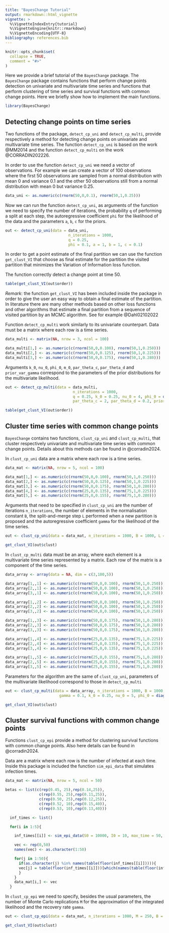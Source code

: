 ```yaml
---
title: "BayesChange Tutorial"
output: rmarkdown::html_vignette
vignette: >
  %\VignetteIndexEntry{tutorial}
  %\VignetteEngine{knitr::rmarkdown}
  %\VignetteEncoding{UTF-8}
bibliography: references.bib
---
```


```r
knitr::opts_chunk$set(
  collapse = TRUE,
  comment = "#>"
)
```

Here we provide a brief tutorial of the `BayesChange` package. The `BayesChange` package contains functions that perform change points detection on univariate and multivariate time series and functions that perform clustering of time series and survival functions with common change points. Here we briefly show how to implement the main functions. 

```r
library(BayesChange)
```

## Detecting change points on time series

Two functions of the package, `detect_cp_uni` and `detect_cp_multi`, provide respectively a method for detecting change points on univariate and multivariate time series. The function `detect_cp_uni` is based on the work @MM2014 and the function `detect_cp_multi` on the work @CORRADIN202226.

In order to use the function `detect_cp_uni` we need a vector of observations. For example we can create a vector of 100 observations where the first 50 observations are sampled from a normal distribution with mean 0 and variance 0.1 and the other 50 observations still from a normal distribution with mean 0 but variance 0.25. 

```r
data_uni <- as.numeric(c(rnorm(50,0,0.1), rnorm(50,1,0.25)))
```

Now we can run the function `detect_cp_uni`, as arguments of the function we need to specify the number of iterations, the probability `q` of performing a split at each step, the autoregressive coefficient `phi` for the likelihood of the data and the parameters `a`, `b`, `c` for the priors. 

```r
out <- detect_cp_uni(data = data_uni,                             
                            n_iterations = 1000,
                            q = 0.25,
                            phi = 0.1, a = 1, b = 1, c = 0.1)


```

In order to get a point estimate of the final partition we can use the function `get_clust_VI` that choose as final estimate for the partition the visited partition that minimizes the Variation of Information loss function. 

The function correctly detect a change point at time 50. 

```r
table(get_clust_VI(out$order))
```

_Remark_: the function `get_clust_VI` has been included inside the package in order to give the user an easy way to obtain a final estimate of the partition. In literature there are many other methods based on other loss functions and other algorithms that estimate a final partition from  a sequence of visited partition by an MCMC algorithm. See for example @Dahl02102022

Function `detect_cp_multi` work similarly to its univariate counterpart. Data must be a matrix where each row is a time series. 

```r
data_multi <- matrix(NA, nrow = 3, ncol = 100)

data_multi[1,] <- as.numeric(c(rnorm(50,0,0.100), rnorm(50,1,0.250)))
data_multi[2,] <- as.numeric(c(rnorm(50,0,0.125), rnorm(50,1,0.225)))
data_multi[3,] <- as.numeric(c(rnorm(50,0,0.175), rnorm(50,1,0.280)))
```

Arguments `k_0`, `nu_0`, `phi_0`, `m_0`, `par_theta_c`, `par_theta_d` and `prior_var_gamma` correspond to the parameters of the prior distributions for the multivariate likelihood. 

```r
out <- detect_cp_multi(data = data_multi,
                              n_iterations = 1000,
                              q = 0.25, k_0 = 0.25, nu_0 = 4, phi_0 = diag(1,3,3), m_0 = rep(0,3),
                              par_theta_c = 2, par_theta_d = 0.2, prior_var_gamma = 0.1)

table(get_clust_VI(out$order))
```


## Cluster time series with common change points

`BayesChange` contains two functions, `clust_cp_uni` and `clust_cp_multi`, that cluster respectively univariate and multivariate time series with common change points. Details about this methods can be found in @corradin2024.

In `clust_cp_uni` data are a matrix where each row is a time series.

```r
data_mat <- matrix(NA, nrow = 5, ncol = 100)

data_mat[1,] <- as.numeric(c(rnorm(50,0,0.100), rnorm(50,1,0.250)))
data_mat[2,] <- as.numeric(c(rnorm(50,0,0.125), rnorm(50,1,0.225)))
data_mat[3,] <- as.numeric(c(rnorm(50,0,0.175), rnorm(50,1,0.280)))
data_mat[4,] <- as.numeric(c(rnorm(25,0,0.135), rnorm(75,1,0.225)))
data_mat[5,] <- as.numeric(c(rnorm(25,0,0.155), rnorm(75,1,0.280)))

```

Arguments that need to be specified in `clust_cp_uni` are the number of iterations `n_iterations`, the number of elements in the normalisation constant `B`, the split-and-merge step `L` performed when a new partition is proposed and the autoregressive coefficient `gamma` for the likelihood of the time series.

```r
out <- clust_cp_uni(data = data_mat, n_iterations = 1000, B = 1000, L = 1, gamma = 0.5)

get_clust_VI(out$clust)
```

In `clust_cp_multi` data must be an array, where each element is a multivariate time series represented by a matrix. Each row of the matrix is a component of the time series. 

```r
data_array <- array(data = NA, dim = c(3,100,5))

data_array[1,,1] <- as.numeric(c(rnorm(50,0,0.100), rnorm(50,1,0.250)))
data_array[2,,1] <- as.numeric(c(rnorm(50,0,0.100), rnorm(50,1,0.250)))
data_array[3,,1] <- as.numeric(c(rnorm(50,0,0.100), rnorm(50,1,0.250)))

data_array[1,,2] <- as.numeric(c(rnorm(50,0,0.100), rnorm(50,1,0.250)))
data_array[2,,2] <- as.numeric(c(rnorm(50,0,0.100), rnorm(50,1,0.250)))
data_array[3,,2] <- as.numeric(c(rnorm(50,0,0.100), rnorm(50,1,0.250)))

data_array[1,,3] <- as.numeric(c(rnorm(50,0,0.175), rnorm(50,1,0.280)))
data_array[2,,3] <- as.numeric(c(rnorm(50,0,0.175), rnorm(50,1,0.280)))
data_array[3,,3] <- as.numeric(c(rnorm(50,0,0.175), rnorm(50,1,0.280)))

data_array[1,,4] <- as.numeric(c(rnorm(25,0,0.135), rnorm(75,1,0.225)))
data_array[2,,4] <- as.numeric(c(rnorm(25,0,0.135), rnorm(75,1,0.225)))
data_array[3,,4] <- as.numeric(c(rnorm(25,0,0.135), rnorm(75,1,0.225)))

data_array[1,,5] <- as.numeric(c(rnorm(25,0,0.155), rnorm(75,1,0.280)))
data_array[2,,5] <- as.numeric(c(rnorm(25,0,0.155), rnorm(75,1,0.280)))
data_array[3,,5] <- as.numeric(c(rnorm(25,0,0.155), rnorm(75,1,0.280)))

```

Parameters for the algorithm are the same of `clust_cp_uni`, parameters of the multivariate likelihood correspond to those in `detect_cp_multi`

```r
out <- clust_cp_multi(data = data_array, n_iterations = 1000, B = 1000, L = 1,
                        gamma = 0.1, k_0 = 0.25, nu_0 = 5, phi_0 = diag(0.1,3,3), m_0 = rep(0,3))

get_clust_VI(out$clust)
```


## Cluster survival functions with common change points

Functions `clust_cp_epi` provide a method for clustering survival functions with common change points. Also here details can be found in @corradin2024.

Data are a matrix where each row is the number of infected at each time. Inside this package is included the function `sim_epi_data` that simulates infection times. 

```r
data_mat <- matrix(NA, nrow = 5, ncol = 50)

betas <- list(c(rep(0.45, 25),rep(0.14,25)),
               c(rep(0.55, 25),rep(0.11,25)),
               c(rep(0.50, 25),rep(0.12,25)),
               c(rep(0.52, 10),rep(0.15,40)),
               c(rep(0.53, 10),rep(0.13,40)))

  inf_times <- list()

  for(i in 1:5){

    inf_times[[i]] <- sim_epi_data(S0 = 10000, I0 = 10, max_time = 50, beta_vec = betas[[i]], gamma_0 = 1/8)

    vec <- rep(0,50)
    names(vec) <- as.character(1:50)

    for(j in 1:50){
      if(as.character(j) %in% names(table(floor(inf_times[[i]])))){
      vec[j] = table(floor(inf_times[[i]]))[which(names(table(floor(inf_times[[i]]))) == j)]
      }
    }
    data_mat[i,] <- vec
  }


```

In `clust_cp_epi` we need to specify, besides the usual parameters, the number of Monte Carlo replications `M` for the approximation of the integrated likelihood and the recovery rate `gamma`. 

```r
out <- clust_cp_epi(data = data_mat, n_iterations = 1000, M = 250, B = 1000, L = 1, q = 0.1, gamma = 1/8)

get_clust_VI(out$clust)
```

